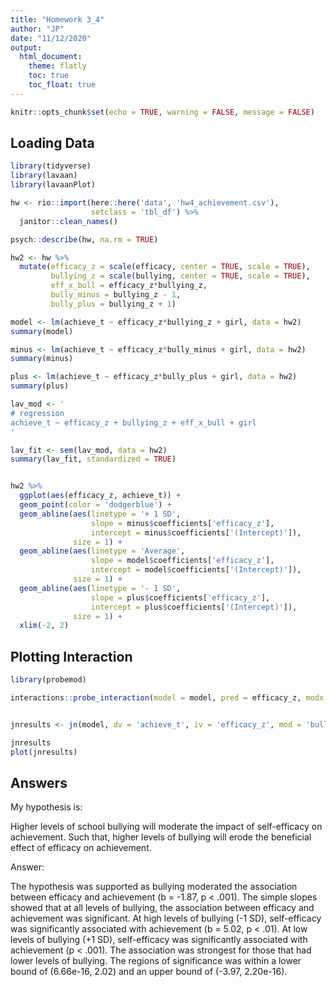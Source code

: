 ```yaml
---
title: "Homework 3_4"
author: "JP"
date: "11/12/2020"
output: 
  html_document:
    theme: flatly
    toc: true
    toc_float: true
---
```


```r
knitr::opts_chunk$set(echo = TRUE, warning = FALSE, message = FALSE)
```

## Loading Data

```r
library(tidyverse)
library(lavaan)
library(lavaanPlot)

hw <- rio::import(here::here('data', 'hw4_achievement.csv'),
                  setclass = 'tbl_df') %>% 
  janitor::clean_names()
```

```r
psych::describe(hw, na.rm = TRUE)

hw2 <- hw %>% 
  mutate(efficacy_z = scale(efficacy, center = TRUE, scale = TRUE),
         bullying_z = scale(bullying, center = TRUE, scale = TRUE),
         eff_x_bull = efficacy_z*bullying_z,
         bully_minus = bullying_z - 1,
         bully_plus = bullying_z + 1)

model <- lm(achieve_t ~ efficacy_z*bullying_z + girl, data = hw2)
summary(model)

minus <- lm(achieve_t ~ efficacy_z*bully_minus + girl, data = hw2)
summary(minus)

plus <- lm(achieve_t ~ efficacy_z*bully_plus + girl, data = hw2)
summary(plus)

lav_mod <- '
# regression
achieve_t ~ efficacy_z + bullying_z + eff_x_bull + girl
'

lav_fit <- sem(lav_mod, data = hw2)
summary(lav_fit, standardized = TRUE)


hw2 %>%
  ggplot(aes(efficacy_z, achieve_t)) +
  geom_point(color = 'dodgerblue') +
  geom_abline(aes(linetype = '+ 1 SD',
                  slope = minus$coefficients['efficacy_z'],
                  intercept = minus$coefficients['(Intercept)']),
              size = 1) +
  geom_abline(aes(linetype = 'Average',
                  slope = model$coefficients['efficacy_z'],
                  intercept = model$coefficients['(Intercept)']),
              size = 1) +
  geom_abline(aes(linetype = '- 1 SD',
                  slope = plus$coefficients['efficacy_z'],
                  intercept = plus$coefficients['(Intercept)']),
              size = 1) +
  xlim(-2, 2)

```

## Plotting Interaction

```r
library(probemod)

interactions::probe_interaction(model = model, pred = efficacy_z, modx = bullying_z)


jnresults <- jn(model, dv = 'achieve_t', iv = 'efficacy_z', mod = 'bullying_z', alpha = .05)

jnresults
plot(jnresults)

```

## Answers

My hypothesis is:

Higher levels of school bullying will moderate the impact of self-efficacy on achievement. Such that, higher levels of bullying will erode the beneficial effect of efficacy on achievement. 

Answer: 

The hypothesis was supported as bullying moderated the association between efficacy and achievement (b = -1.87, p < .001). The simple slopes showed that at all levels of bullying, the association between efficacy and achievement was significant. At high levels of bullying (-1 SD), self-efficacy was significantly associated with achievement (b = 5.02, p < .01). At low levels of bullying (+1 SD), self-efficacy was significantly associated with achievement (p < .001). The association was strongest for those that had lower levels of bullying. The regions of significance was within a lower bound of (6.66e-16, 2.02) and an upper bound of (-3.97, 2.20e-16). 

